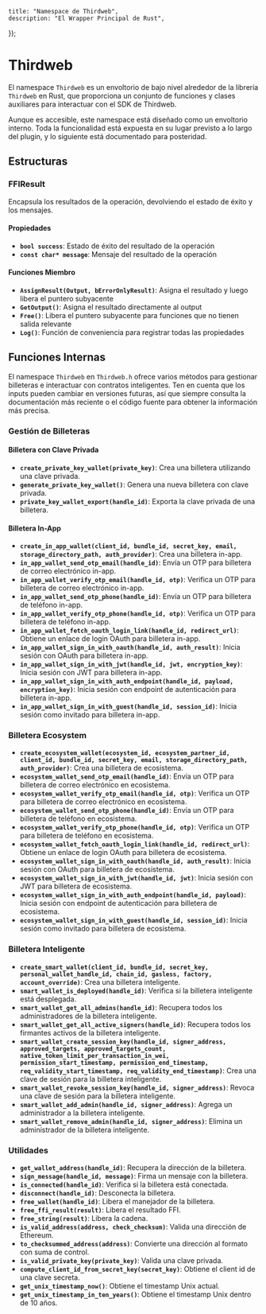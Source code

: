 
    title: "Namespace de Thirdweb",
    description: "El Wrapper Principal de Rust",
});

# Thirdweb

El namespace `Thirdweb` es un envoltorio de bajo nivel alrededor de la librería `Thirdweb` en Rust, que proporciona un conjunto de funciones y clases auxiliares para interactuar con el SDK de Thirdweb.

<Callout variant='info' title="Nota">
	Aunque es accesible, este namespace está diseñado como un envoltorio interno. Toda la funcionalidad está expuesta en su lugar previsto a lo largo del plugin, y lo siguiente está documentado para posteridad.
</Callout>

## Estructuras

### **FFIResult**
Encapsula los resultados de la operación, devolviendo el estado de éxito y los mensajes.

#### Propiedades
- **`bool success`**: Estado de éxito del resultado de la operación
- **`const char* message`**: Mensaje del resultado de la operación

#### Funciones Miembro
- **`AssignResult(Output, bErrorOnlyResult)`**: Asigna el resultado y luego libera el puntero subyacente
- **`GetOutput()`**: Asigna el resultado directamente al output
- **`Free()`**: Libera el puntero subyacente para funciones que no tienen salida relevante
- **`Log()`**: Función de conveniencia para registrar todas las propiedades

## Funciones Internas

El namespace `Thirdweb` en `Thirdweb.h` ofrece varios métodos para gestionar billeteras e interactuar con contratos inteligentes. Ten en cuenta que los inputs pueden cambiar en versiones futuras, así que siempre consulta la documentación más reciente o el código fuente para obtener la información más precisa.

### Gestión de Billeteras

#### Billetera con Clave Privada
- **`create_private_key_wallet(private_key)`**: Crea una billetera utilizando una clave privada.
- **`generate_private_key_wallet()`**: Genera una nueva billetera con clave privada.
- **`private_key_wallet_export(handle_id)`**: Exporta la clave privada de una billetera.

#### Billetera In-App
- **`create_in_app_wallet(client_id, bundle_id, secret_key, email, storage_directory_path, auth_provider)`**: Crea una billetera in-app.
- **`in_app_wallet_send_otp_email(handle_id)`**: Envía un OTP para billetera de correo electrónico in-app.
- **`in_app_wallet_verify_otp_email(handle_id, otp)`**: Verifica un OTP para billetera de correo electrónico in-app.
- **`in_app_wallet_send_otp_phone(handle_id)`**: Envía un OTP para billetera de teléfono in-app.
- **`in_app_wallet_verify_otp_phone(handle_id, otp)`**: Verifica un OTP para billetera de teléfono in-app.
- **`in_app_wallet_fetch_oauth_login_link(handle_id, redirect_url)`**: Obtiene un enlace de login OAuth para billetera in-app.
- **`in_app_wallet_sign_in_with_oauth(handle_id, auth_result)`**: Inicia sesión con OAuth para billetera in-app.
- **`in_app_wallet_sign_in_with_jwt(handle_id, jwt, encryption_key)`**: Inicia sesión con JWT para billetera in-app.
- **`in_app_wallet_sign_in_with_auth_endpoint(handle_id, payload, encryption_key)`**: Inicia sesión con endpoint de autenticación para billetera in-app.
- **`in_app_wallet_sign_in_with_guest(handle_id, session_id)`**: Inicia sesión como invitado para billetera in-app.

### Billetera Ecosystem
- **`create_ecosystem_wallet(ecosystem_id, ecosystem_partner_id, client_id, bundle_id, secret_key, email, storage_directory_path, auth_provider)`**: Crea una billetera de ecosistema.
- **`ecosystem_wallet_send_otp_email(handle_id)`**: Envía un OTP para billetera de correo electrónico en ecosistema.
- **`ecosystem_wallet_verify_otp_email(handle_id, otp)`**: Verifica un OTP para billetera de correo electrónico en ecosistema.
- **`ecosystem_wallet_send_otp_phone(handle_id)`**: Envía un OTP para billetera de teléfono en ecosistema.
- **`ecosystem_wallet_verify_otp_phone(handle_id, otp)`**: Verifica un OTP para billetera de teléfono en ecosistema.
- **`ecosystem_wallet_fetch_oauth_login_link(handle_id, redirect_url)`**: Obtiene un enlace de login OAuth para billetera de ecosistema.
- **`ecosystem_wallet_sign_in_with_oauth(handle_id, auth_result)`**: Inicia sesión con OAuth para billetera de ecosistema.
- **`ecosystem_wallet_sign_in_with_jwt(handle_id, jwt)`**: Inicia sesión con JWT para billetera de ecosistema.
- **`ecosystem_wallet_sign_in_with_auth_endpoint(handle_id, payload)`**: Inicia sesión con endpoint de autenticación para billetera de ecosistema.
- **`ecosystem_wallet_sign_in_with_guest(handle_id, session_id)`**: Inicia sesión como invitado para billetera de ecosistema.

### Billetera Inteligente
- **`create_smart_wallet(client_id, bundle_id, secret_key, personal_wallet_handle_id, chain_id, gasless, factory, account_override)`**: Crea una billetera inteligente.
- **`smart_wallet_is_deployed(handle_id)`**: Verifica si la billetera inteligente está desplegada.
- **`smart_wallet_get_all_admins(handle_id)`**: Recupera todos los administradores de la billetera inteligente.
- **`smart_wallet_get_all_active_signers(handle_id)`**: Recupera todos los firmantes activos de la billetera inteligente.
- **`smart_wallet_create_session_key(handle_id, signer_address, approved_targets, approved_targets_count, native_token_limit_per_transaction_in_wei, permission_start_timestamp, permission_end_timestamp, req_validity_start_timestamp, req_validity_end_timestamp)`**: Crea una clave de sesión para la billetera inteligente.
- **`smart_wallet_revoke_session_key(handle_id, signer_address)`**: Revoca una clave de sesión para la billetera inteligente.
- **`smart_wallet_add_admin(handle_id, signer_address)`**: Agrega un administrador a la billetera inteligente.
- **`smart_wallet_remove_admin(handle_id, signer_address)`**: Elimina un administrador de la billetera inteligente.

### Utilidades
- **`get_wallet_address(handle_id)`**: Recupera la dirección de la billetera.
- **`sign_message(handle_id, message)`**: Firma un mensaje con la billetera.
- **`is_connected(handle_id)`**: Verifica si la billetera está conectada.
- **`disconnect(handle_id)`**: Desconecta la billetera.
- **`free_wallet(handle_id)`**: Libera el manejador de la billetera.
- **`free_ffi_result(result)`**: Libera el resultado FFI.
- **`free_string(result)`**: Libera la cadena.
- **`is_valid_address(address, check_checksum)`**: Valida una dirección de Ethereum.
- **`to_checksummed_address(address)`**: Convierte una dirección al formato con suma de control.
- **`is_valid_private_key(private_key)`**: Valida una clave privada.
- **`compute_client_id_from_secret_key(secret_key)`**: Obtiene el client id de una clave secreta.
- **`get_unix_timestamp_now()`**: Obtiene el timestamp Unix actual.
- **`get_unix_timestamp_in_ten_years()`**: Obtiene el timestamp Unix dentro de 10 años.
